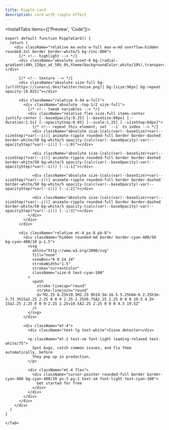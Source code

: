 ```yaml
---
title: Ripple card
description: card with ripple effect 
---
```


<InstallTabs items={['Preview', 'Code']}>
    <Tab value='preview'>
<Wrapper>
      <RippleCard />
</Wrapper>
 </Tab>
    <Tab value="code">

```tsx title="ripple-card.tsx"
export default function RippleCard() {
  return (
    <div className="relative mx-auto w-full max-w-md overflow-hidden rounded-2xl border border-white/5 bg-zinc-800">
      {/* <!-- highlight --> */}
      <div className="absolute inset-0 bg-[radial-gradient(40%_128px_at_50%_0%,theme(backgroundColor.white/10%),transparent)]"></div>

      {/* <!-- texture --> */}
      <div className="absolute size-full bg-[url(https://lunarui.dev/twitter/noise.png)] bg-[size:96px] bg-repeat opacity-[0.025]"></div>

      <div className="relative h-44 w-full">
        <div className="absolute -top-1/2 size-full">
          {/* <!-- tweak variables --> */}
          <div className="relative flex size-full items-center justify-center [--baseOpacity:0.25] [--baseSize:80px] [--duration:1.5s] [--opacityStep:0.05] [--scale:1.25] [--sizeStep:64px]">
            {/* <!-- repeat this element, set `--i` to index --> */}
            <div className="absolute size-[calc(var(--baseSize)+var(--sizeStep)*var(--i))] animate-ripple rounded-full border border-dashed border-white/50 bg-white/5 opacity-[calc(var(--baseOpacity)-var(--opacityStep)*var(--i))] [--i:0]"></div>

            <div className="absolute size-[calc(var(--baseSize)+var(--sizeStep)*var(--i))] animate-ripple rounded-full border border-dashed border-white/50 bg-white/5 opacity-[calc(var(--baseOpacity)-var(--opacityStep)*var(--i))] [--i:1]"></div>

            <div className="absolute size-[calc(var(--baseSize)+var(--sizeStep)*var(--i))] animate-ripple rounded-full border border-dashed border-white/50 bg-white/5 opacity-[calc(var(--baseOpacity)-var(--opacityStep)*var(--i))] [--i:2]"></div>

            <div className="absolute size-[calc(var(--baseSize)+var(--sizeStep)*var(--i))] animate-ripple rounded-full border border-dashed border-white/50 bg-white/5 opacity-[calc(var(--baseOpacity)-var(--opacityStep)*var(--i))] [--i:3]"></div>
          </div>
        </div>
      </div>

      <div className="relative mt-4 px-8 pb-8">
        <div className="hidden rounded-md border border-cyan-400/50 bg-cyan-400/10 p-1.5">
          <svg
            xmlns="http://www.w3.org/2000/svg"
            fill="none"
            viewBox="0 0 24 24"
            strokeWidth="1.5"
            stroke="currentColor"
            className="size-6 text-cyan-100"
          >
            <path
              stroke-linecap="round"
              stroke-linejoin="round"
              d="M2.25 8.25h19.5M2.25 9h19.5m-16.5 5.25h6m-6 2.25h3m-3.75 3h15a2.25 2.25 0 0 0 2.25-2.25V6.75A2.25 2.25 0 0 0 19.5 4.5h-15a2.25 2.25 0 0 0-2.25 2.25v10.5A2.25 2.25 0 0 0 4.5 19.5Z"
            />
          </svg>
        </div>

        <div className="mt-4">
          <div className="text-lg text-white">Issue detector</div>

          <p className="mt-2 text-sm font-light leading-relaxed text-white/75">
            Spot bugs, catch common issues, and fix them automatically, before
            they pop up in production.
          </p>

          <div className="mt-4 flex">
            <div className="cursor-pointer rounded-full border border-cyan-400 bg-cyan-400/10 px-3 py-1 text-sm font-light text-cyan-100">
              Get started for free
            </div>
          </div>
        </div>
      </div>
    </div>
  )
}

```

    </Tab>

</InstallTabs>
